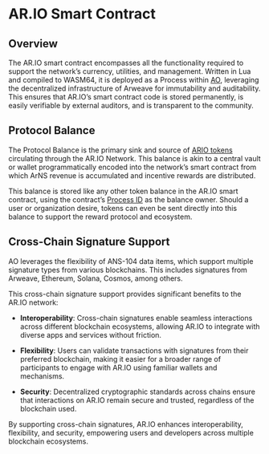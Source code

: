 
<HeroPattern />

# AR.IO Smart Contract

## Overview

The AR.IO smart contract encompasses all the functionality required to support the network’s currency, utilities, and management. 
Written in Lua and compiled to WASM64, it is deployed as a Process within [AO](/glossary#ao-computer-ao), leveraging the decentralized infrastructure of Arweave for immutability and auditability. 
This ensures that AR.IO’s smart contract code is stored permanently, is easily verifiable by external auditors, and is transparent to the community. 

## Protocol Balance

The Protocol Balance is the primary sink and source of [ARIO tokens](/token) circulating through the AR.IO Network. 
This balance is akin to a central vault or wallet programmatically encoded into the network’s smart contract from which ArNS revenue is accumulated and incentive rewards are distributed.  

 
This balance is stored like any other token balance in the AR.IO smart contract, using the contract’s [Process ID](/glossary#process-id-pid) as the balance owner. 
Should a user or organization desire, tokens can even be sent directly into this balance to support the reward protocol and ecosystem. 

## Cross-Chain Signature Support

AO leverages the flexibility of ANS-104 data items, which support multiple signature types from various blockchains. This includes signatures from Arweave, Ethereum, Solana, Cosmos, among others. 

This cross-chain signature support provides significant benefits to the AR.IO network: 

- **Interoperability**: Cross-chain signatures enable seamless interactions across different blockchain ecosystems, allowing AR.IO to integrate with diverse apps and services without friction. 

- **Flexibility**: Users can validate transactions with signatures from their preferred blockchain, making it easier for a broader range of participants to engage with AR.IO using familiar wallets and mechanisms. 

- **Security**: Decentralized cryptographic standards across chains ensure that interactions on AR.IO remain secure and trusted, regardless of the blockchain used. 


By supporting cross-chain signatures, AR.IO enhances interoperability, flexibility, and security, empowering users and developers across multiple blockchain ecosystems. 